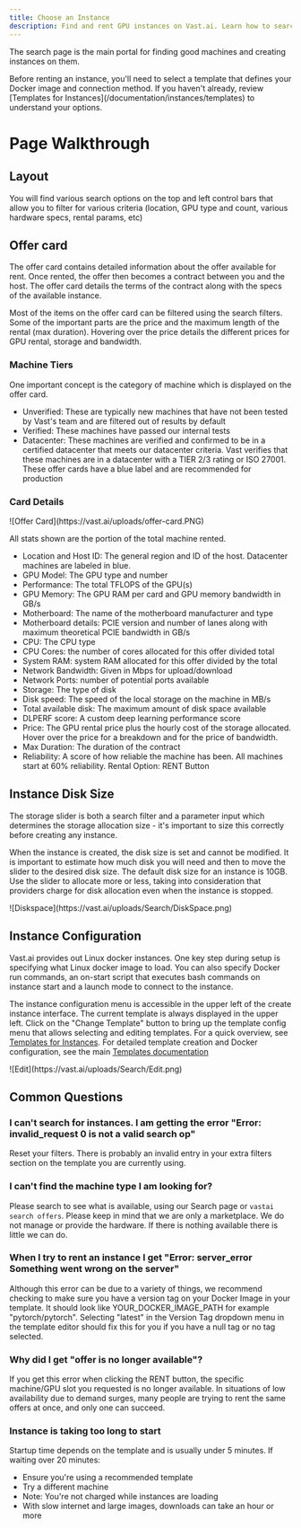 ```yaml
---
title: Choose an Instance
description: Find and rent GPU instances on Vast.ai. Learn how to search, filter, understand offer cards, and configure your instance.
---
```


The search page is the main portal for finding good machines and creating instances on them.

<Note>
Before renting an instance, you'll need to select a template that defines your Docker image and connection method. If you haven't already, review [Templates for Instances](/documentation/instances/templates) to understand your options.
</Note>

# Page Walkthrough

## Layout

You will find various search options on the top and left control bars that allow you to filter for various criteria (location, GPU type and count, various hardware specs, rental params, etc)

## Offer card

The offer card contains detailed information about the offer available for rent. Once rented, the offer then becomes a contract between you and the host. The offer card details the terms of the contract along with the specs of the available instance.

Most of the items on the offer card can be filtered using the search filters. Some of the important parts are the price and the maximum length of the rental (max duration). Hovering over the price details the different prices for GPU rental, storage and bandwidth.

### Machine Tiers

One important concept is the category of machine which is displayed on the offer card.

- Unverified: These are typically new machines that have not been tested by Vast's team and are filtered out of results by default
- Verified: These machines have passed our internal tests
- Datacenter: These machines are verified and confirmed to be in a certified datacenter that meets our datacenter criteria. Vast verifies that these machines are in a datacenter with a TIER 2/3 rating or ISO 27001. These offer cards have a blue label and are recommended for production

### Card Details

<Frame caption="Offer Card">
![Offer Card](https://vast.ai/uploads/offer-card.PNG)
</Frame>

All stats shown are the portion of the total machine rented.

- Location and Host ID: The general region and ID of the host. Datacenter machines are labeled in blue.
- GPU Model: The GPU type and number
- Performance: The total TFLOPS of the GPU(s)
- GPU Memory: The GPU RAM per card and GPU memory bandwidth in GB/s
- Motherboard: The name of the motherboard manufacturer and type
- Motherboard details: PCIE version and number of lanes along with maximum theoretical PCIE bandwidth in GB/s
- CPU: The CPU type
- CPU Cores: the number of cores allocated for this offer divided total
- System RAM: system RAM allocated for this offer divided by the total
- Network Bandwidth: Given in Mbps for upload/download
- Network Ports: number of potential ports available
- Storage: The type of disk
- Disk speed: The speed of the local storage on the machine in MB/s
- Total available disk: The maximum amount of disk space available
- DLPERF score: A custom deep learning performance score
- Price: The GPU rental price plus the hourly cost of the storage allocated. Hover over the price for a breakdown and for the price of bandwidth.
- Max Duration: The duration of the contract
- Reliability: A score of how reliable the machine has been. All machines start at 60% reliability.
  Rental Option: RENT Button

## Instance Disk Size

The storage slider is both a search filter and a parameter input which determines the storage allocation size - it's important to size this correctly before creating any instance.

When the instance is created, the disk size is set and cannot be modified. It is important to estimate how much disk you will need and then to move the slider to the desired disk size. The default disk size for an instance is 10GB. Use the slider to allocate more or less, taking into consideration that providers charge for disk allocation even when the instance is stopped.

<Frame caption="Disk Space">
![Diskspace](https://vast.ai/uploads/Search/DiskSpace.png)
</Frame>

## Instance Configuration

Vast.ai provides out Linux docker instances. One key step during setup is specifying what Linux docker image to load. You can also specify Docker run commands, an on-start script that executes bash commands on instance start and a launch mode to connect to the instance.

The instance configuration menu is accessible in the upper left of the create instance interface. The current template is always displayed in the upper left.
Click on the "Change Template" button to bring up the template config menu that allows selecting and editing templates. For a quick overview, see [Templates for Instances](/documentation/instances/templates). For detailed template creation and Docker configuration, see the main [Templates documentation](/documentation/templates/introduction)

<Frame caption="Edit">
![Edit](https://vast.ai/uploads/Search/Edit.png)
</Frame>

## Common Questions

### I can't search for instances. I am getting the error "Error: invalid\_request 0 is not a valid search op"

Reset your filters. There is probably an invalid entry in your extra filters section on the template you are currently using.

### I can't find the machine type I am looking for?

Please search to see what is available, using our Search page or `vastai search offers`. Please keep in mind that we are only a marketplace. We do not manage or provide the hardware. If there is nothing available there is little we can do.

### When I try to rent an instance I get "Error: server\_error Something went wrong on the server"

Although this error can be due to a variety of things, we recommend checking to make sure you have a version tag on your Docker Image in your template. It should look like YOUR\_DOCKER\_IMAGE\_PATH for example "pytorch/pytorch". Selecting "latest" in the Version Tag dropdown menu in the template editor should fix this for you if you have a null tag or no tag selected.

### Why did I get "offer is no longer available"?

If you get this error when clicking the RENT button, the specific machine/GPU slot you requested is no longer available. In situations of low availability due to demand surges, many people are trying to rent the same offers at once, and only one can succeed.

### Instance is taking too long to start

Startup time depends on the template and is usually under 5 minutes. If waiting over 20 minutes:
- Ensure you're using a recommended template
- Try a different machine
- Note: You're not charged while instances are loading
- With slow internet and large images, downloads can take an hour or more
